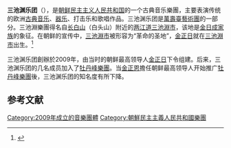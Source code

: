 {{Infobox musical artist
| type = 乐团
| name = 
| genre = [[古典音乐|古典音乐]]
| past_members = 
| current_members = 50–60
| website = <!-- {{URL|www.example.com}} or {{Official URL}} -->
| associated_acts = {{flatlist|
* [[萬壽臺藝術團|萬壽臺藝術團]]
* [[牡丹峰樂團|牡丹峰樂團]]
* 
}}
| label = 
| years_active = {{start date|2009}}–<!-- (or –{{end date|df=yes|YYYY}}) -->
| origin = [[朝鲜民主主义人民共和国|朝鲜民主主义人民共和国]]
| image = 
| caption = 
| module = {{Infobox Korean name
| child     = yes
| hangul    = 삼지연악단
| hanja     = 三池淵樂團
| rr        = Samjiyeon akdan
| mr        = Samjiyŏn aktan
| koreanipa =
| context   = north
| image     =
| caption   =
}}
}}
'''三池渊乐团'''（{{kor|삼지연악단|三池淵樂團}}），是[[朝鲜民主主义人民共和国|朝鲜民主主义人民共和国]]的一个古典音乐樂團{{Sfn|Korhonen|2017}}，主要表演传统的欧洲[[古典音乐|古典音乐]]、[[器乐|器乐]]、打击乐和歌唱作品。三池渊乐团是[[萬壽臺藝術團|萬壽臺藝術團]]的一部分。三池淵樂團得名自[[长白山|长白山]]（白头山）附近的[[两江道|两江道]][[三池淵市|三池淵市]]，该地是[[金日成家族|金日成家族]]的象征。在朝鲜的宣传中，[[三池淵市|三池淵市]]被形容为“革命的圣地”，[[金正日|金正日]]就在[[三池淵市|三池淵市]]出生。<ref name="dail_Whyi">{{Cite web|title=Why is North Korea sending the Samjiyon Orchestra to the Olympics?|url=http://www.dailynk.com/english/read.php?cataId=nk00400&num=14954|accessdate=3 February 2018|author=Ha Yoon Ah|date=18 January 2018|work=Daily NK|archive-date=2018-02-13|archive-url=https://web.archive.org/web/20180213060450/http://www.dailynk.com/english/read.php?cataId=nk00400&num=14954}}</ref>

三池渊乐团創辦於2009年，由当时的朝鲜最高领导人[[金正日|金正日]]下令组建。后来，三池渊乐团的几名成员加入了[[牡丹峰樂團|牡丹峰樂團]]。当[[金正恩|金正恩]]擔任朝鲜最高领导人开始推广[[牡丹峰樂團|牡丹峰樂團]]後，三池渊乐团的知名度有所下降。

== 参考文献 ==
{{Reflist}}

[[Category:2009年成立的音樂團體|Category:2009年成立的音樂團體]]
[[Category:朝鮮民主主義人民共和國樂團|Category:朝鮮民主主義人民共和國樂團]]